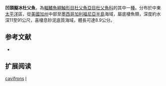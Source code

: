 {{Speciesbox
| name = 凹頭擬冰杜父魚
| image = 
| image_width = 250px
| status = NE
| status_system = IUCN3.1
| genus = Icelinus
| species = cavifrons
| authority = [[Gilbert|Gilbert]], 1890
| synonyms = 
}}
'''凹頭擬冰杜父魚'''，為[[輻鰭魚綱|輻鰭魚綱]][[鮋形目|鮋形目]][[杜父魚亞目|杜父魚亞目]][[杜父魚科|杜父魚科]]的其中一[[種|種]]。分布於中東[[太平洋|太平洋]]區，從[[美國|美國]][[加州|加州]]中部至[[墨西哥|墨西哥]][[加利福尼亞半島|加利福尼亞半島]]海域，屬底棲魚類，深度約水深11至91公尺，喜棲息砂泥底質海域，體長可達8.9公分。

== 参考文献 ==
*{{FishBase_species|genus=Icelinus|species=cavifrons|year=2011|month=12}}

== 扩展阅读 ==
{{refbegin}}
{{wikispecies-inline|Icelinus cavifrons|凹頭擬冰杜父魚}}
{{refend}}
{{Taxonbar|from=Q2637386}}

[[Category:擬冰杜父魚屬|cavifrons]]
[[Category:1890年描述的魚類|I]]


{{鮋形目小作品}}